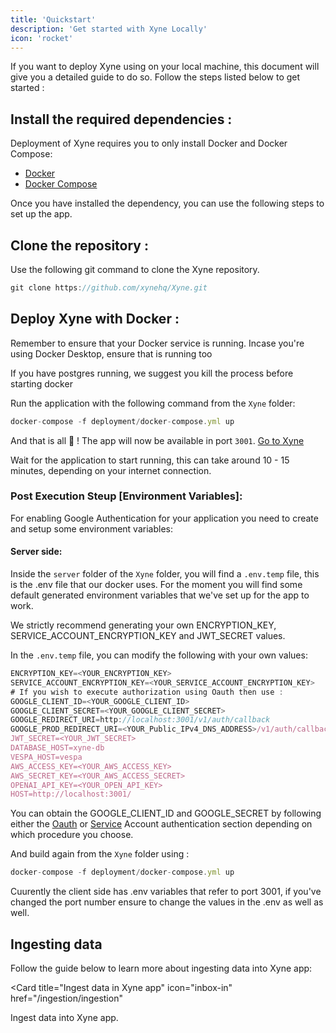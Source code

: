```yaml
---
title: 'Quickstart' 
description: 'Get started with Xyne Locally'
icon: 'rocket'
---
```



If you want to deploy Xyne using on your local machine, this document will give you a detailed guide to do so.
Follow the steps listed below to get started : 

## Install the required dependencies : 
Deployment of Xyne requires you to only install Docker and Docker Compose:

- [Docker](https://docs.docker.com/engine/install/) 
- [Docker Compose](https://docs.docker.com/compose/install/)

Once you have installed the dependency, you can use the following steps to set up the app.


## Clone the repository : 

Use the following git command to clone the Xyne repository.
```javascript
git clone https://github.com/xynehq/Xyne.git
```

## Deploy Xyne with Docker  :

<Tip> Remember to ensure that your Docker service is running. Incase you're using Docker Desktop, ensure that is running too </Tip>

<Tip> If you have postgres running, we suggest you kill the process before starting docker </Tip>

Run the application with the following command from the ```Xyne``` folder:
```javascript 
docker-compose -f deployment/docker-compose.yml up
```

And that is all 🎉 ! The app will now be available in port ```3001```.  [Go to Xyne](http://localhost:3001/)

<Info> Wait for the application to start running, this can take around 10 - 15 minutes, depending on your internet connection. </Info>

### Post Execution Steup [Environment Variables]:

For enabling Google Authentication for your application you need to create and setup some environment variables: 

#### Server side: 
Inside the ```server``` folder of the ```Xyne``` folder, you will find a ```.env.temp``` file, this is the .env file that our docker uses.
For the moment you will find some default generated environment variables that we've set up for the app to work.

<Warning> We strictly recommend generating your own ENCRYPTION_KEY, SERVICE_ACCOUNT_ENCRYPTION_KEY and JWT_SECRET values.</Warning>

In the ```.env.temp``` file, you can modify the following with your own values:

```javascript .env.temp file
ENCRYPTION_KEY=<YOUR_ENCRYPTION_KEY>
SERVICE_ACCOUNT_ENCRYPTION_KEY=<YOUR_SERVICE_ACCOUNT_ENCRYPTION_KEY> 
# If you wish to execute authorization using Oauth then use :   
GOOGLE_CLIENT_ID=<YOUR_GOOGLE_CLIENT_ID>
GOOGLE_CLIENT_SECRET=<YOUR_GOOGLE_CLIENT_SECRET>
GOOGLE_REDIRECT_URI=http://localhost:3001/v1/auth/callback
GOOGLE_PROD_REDIRECT_URI=<YOUR_Public_IPv4_DNS_ADDRESS>/v1/auth/callback
JWT_SECRET=<YOUR_JWT_SECRET>
DATABASE_HOST=xyne-db
VESPA_HOST=vespa
AWS_ACCESS_KEY=<YOUR_AWS_ACCESS_KEY>
AWS_SECRET_KEY=<YOUR_AWS_ACCESS_SECRET>
OPENAI_API_KEY=<YOUR_OPEN_API_KEY>
HOST=http://localhost:3001/
```
<Note> You can obtain the GOOGLE_CLIENT_ID and GOOGLE_SECRET by following either the [Oauth](https://xyne.mintlify.app/authentication/oauth) or [Service](https://xyne.mintlify.app/authentication/service-accounts) Account authentication section depending on which procedure you choose.</Note>


And build again from the ``Xyne`` folder using : 

```javascript 
docker-compose -f deployment/docker-compose.yml up 
```

<Note> Cuurently the client side has .env variables that refer to port 3001, if you've changed the port number ensure to change the values in the .env as well as well. </Note>

## Ingesting data 
Follow the guide below to learn more about ingesting data into Xyne app: 

<Card
  title="Ingest data in Xyne app"
  icon="inbox-in"
  href="/ingestion/ingestion"
>
Ingest data into Xyne app.
</Card>

